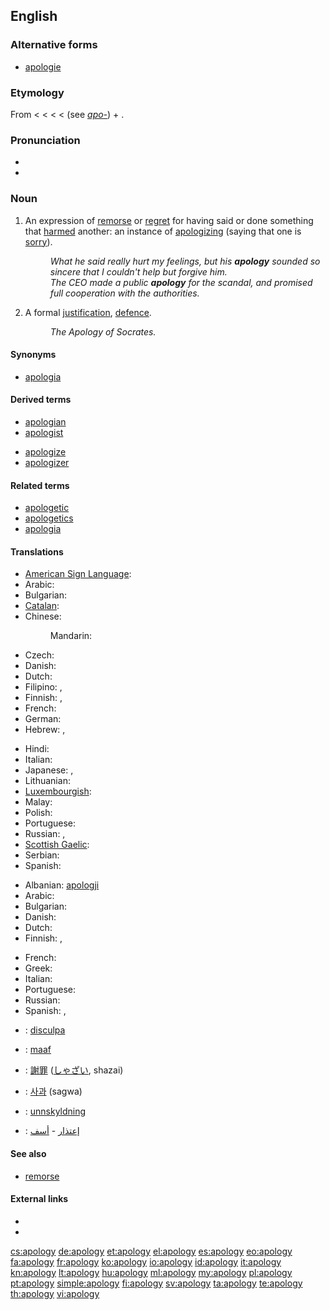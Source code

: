 ==English==
{{wikipedia}}
===Alternative forms===
* [[apologie]] {{qualifier|archaic}}

===Etymology===
From {{etyl|LL.}} {{term|apologia}} < {{etyl|grc}} {{term|ἀπολογία|tr=apologia|sc=polytonic||a speech in defense}} < {{term|ἀπολογοῦμαι|sc=polytonic|tr=apologoumai||I speak in one's defense}} < {{term|ἀπόλογος|sc=polytonic|tr=apologos||an account, story}} < {{term|ἀπό|sc=polytonic|tr=apo||from, off}} (see ''[[apo-]]'') + {{term|λόγος|tr=logos|sc=polytonic||speech}}.

===Pronunciation===
* {{IPA|/əˈpɒl.ə.dʒɪ/}}
* {{audio|en-us-apology.ogg|Audio (US)}}

===Noun===
{{en-noun|apologies}}

# An expression of [[remorse]] or [[regret]] for having said or done something that [[harm]]ed another: an instance of [[apologize|apologizing]] (saying that one is [[sorry]]).
#: ''What he said really hurt my feelings, but his '''apology''' sounded so sincere that I couldn't help but forgive him.''
#: ''The CEO made a public '''apology''' for the scandal, and promised full cooperation with the authorities.''
# A formal [[justification]], [[defence]].
#: ''The Apology of Socrates.''

====Synonyms====
* {{sense|formal justification}} [[apologia]]

====Derived terms====
{{der-top|}}
* [[apologian]]
* [[apologist]]
{{der-mid}}
* [[apologize]]
* [[apologizer]]
{{der-bottom}}

====Related terms====
{{rel-top|}}
* [[apologetic]]
* [[apologetics]]
* [[apologia]]
{{rel-mid}}
{{rel-bottom}}

====Translations====
{{trans-top|an expression of regret}}
* [[American Sign Language]]: {{tø|ase|A@Chest-PalmBack CirclesVert}}
* Arabic: {{t|ar|اعتذار|m|tr=i3tidhaar|sc=Arab}}
* Bulgarian: {{t|bg|извинение|n|tr=izvinénie|sc=Cyrl}}
* [[Catalan]]: {{t|ca|disculpa|f}}
* Chinese:
*: Mandarin: {{t|zh|抱歉|tr=bàoqiàn|sc=Hani}}
* Czech: {{t-|cs|omluva|f}}
* Danish: {{t|da|undskyldning|c}}
* Dutch: {{t|nl|verontschuldiging|f}}
* Filipino: {{tø|fil|patawad|xs=Filipino}}, {{tø|fil|paumanhin|xs=Filipino}}
* Finnish: {{t|fi|anteeksipyyntö}}, {{t-|fi|pahoittelu}}
* French: {{t+|fr|excuse|f}}
* German: {{t+|de|Entschuldigung|f}}
* Hebrew: {{t|he|התנצלות|f|tr=hitnatzlút}}, {{t+|he|סליחה|f|tr=slikhá}}
{{trans-mid}}
* Hindi: {{t|hi|क्षमा|m|tr=kṣamā|sc=Deva}}
* Italian: {{t+|it|apologia|f}}
* Japanese: {{t|ja|侘び|tr=わび, wabi}}, {{t|ja|謝罪|tr=しゃざい, shazai}}
* Lithuanian: {{t|lt|atsiprasau|xs=Lithuanian}}
* [[Luxembourgish]]: {{t|lb|Entschëllegung|f}}
* Malay: {{t|ms|permintaan maaf}}
* Polish: {{t|pl|przeprosiny|p}}
* Portuguese: {{t|pt|desculpa|f}}
* Russian: {{t+|ru|извинение|n|tr=izvinénije|sc=Cyrl}}, {{t|ru|прощение|n|tr=proščénije|sc=Cyrl}}
* [[Scottish Gaelic]]: {{t-|gd|leisgeul|m|xs=Scottish Gaelic}}
* Serbian: {{t|sr|извињење|n|tr=izvinjenje|sc=Cyrl}}
* Spanish: {{t|es|disculpa|f}}
{{trans-bottom}}

{{trans-top|formal justification, defence}}
* Albanian: [[:sq:apologji|apologji]]
* Arabic: {{t|ar|دفاع}}
* Bulgarian: {{t|bg|оправдание}}
* Danish: {{t|da|forsvar|n}}
* Dutch: {{t-|nl|verweer|n}}
* Finnish: {{t-|fi|puolustus}}, {{t-|fi|puolustuskirjoitus}}
{{trans-mid}}
* French: {{t+|fr|apologie|f}}
* Greek: {{t+|el|απολογία|f|tr=apología}}
* Italian: {{t+|it|apologia|f}}
* Portuguese: {{t|pt|apologia|f}}
* Russian: {{t|ru|извинение}}
* Spanish: {{t|es|disculpa|f}}, {{t|es|excusa|f}}
{{trans-bottom}}

{{checktrans-top}}
* {{ttbc|ca}}: [[disculpa]] {{f}}
* {{ttbc|id}}: [[maaf]]
* {{ttbc|ja}}: [[謝罪]] ([[しゃざい]], shazai)
* {{ttbc|ko}}: [[사과]] (sagwa)
{{trans-mid}}
* {{ttbc|no}}: [[unnskyldning]]
* {{ttbc|ar}}: [[إعتذار]] - [[أسف]]
{{trans-bottom}}

====See also====
* [[remorse]]

====External links====
* {{R:Webster 1913}}
* {{R:Century 1911}}

[[cs:apology]]
[[de:apology]]
[[et:apology]]
[[el:apology]]
[[es:apology]]
[[eo:apology]]
[[fa:apology]]
[[fr:apology]]
[[ko:apology]]
[[io:apology]]
[[id:apology]]
[[it:apology]]
[[kn:apology]]
[[lt:apology]]
[[hu:apology]]
[[ml:apology]]
[[my:apology]]
[[pl:apology]]
[[pt:apology]]
[[simple:apology]]
[[fi:apology]]
[[sv:apology]]
[[ta:apology]]
[[te:apology]]
[[th:apology]]
[[vi:apology]]